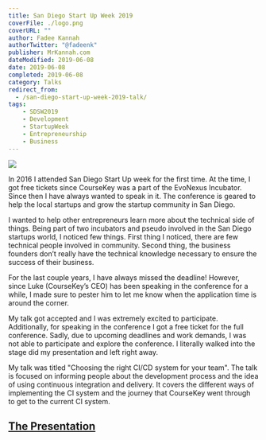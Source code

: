 ---
title: San Diego Start Up Week 2019
coverFile: ./logo.png
coverURL: ""
author: Fadee Kannah
authorTwitter: "@fadeenk"
publisher: MrKannah.com
dateModified: 2019-06-08
date: 2019-06-08
completed: 2019-06-08
category: Talks
redirect_from:
  - /san-diego-start-up-week-2019-talk/
tags:
    - SDSW2019
    - Development
    - StartupWeek
    - Entrepreneurship
    - Business
---


![](./cover.png)

In 2016 I attended San Diego Start Up week for the first time. At the time, I got free tickets since CourseKey was a part of the EvoNexus Incubator. Since then I have always wanted to speak in it. The conference is geared to help the local startups and grow the startup community in San Diego.

I wanted to help other entrepreneurs learn more about the technical side of things. Being part of two incubators and pseudo involved in the San Diego startups world, I noticed few things. First thing I noticed, there are few technical people involved in community. Second thing, the business founders don’t really have the technical knowledge necessary to ensure the success of their business.

For the last couple years, I have always missed the deadline! However, since Luke (CourseKey’s CEO) has been speaking in the conference for a while, I made sure to pester him to let me know when the application time is around the corner.

My talk got accepted and I was extremely excited to participate. Additionally, for speaking in the conference I got a free ticket for the full conference. Sadly, due to upcoming deadlines and work demands, I was not able to participate and explore the conference. I literally walked into the stage did my presentation and left right away.

My talk was titled "Choosing the right CI/CD system for your team". The talk is focused on informing people about the development process and the idea of using continuous integration and delivery. It covers the different ways of implementing the CI system and the journey that CourseKey went through to get to the current CI system.

## [The Presentation](https://whova.com/embedded/session/sdsw_201905/629000/)

<object data={presentation} type="application/pdf" width="100%" height="800px" />
